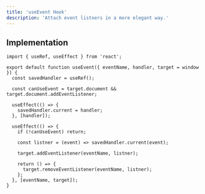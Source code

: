 ```yaml
---
title: 'useEvent Hook'
description: 'Attach event listners in a more elegant way.'
---
```


## Implementation

```jsx:Hook
import { useRef, useEffect } from 'react';

export default function useEvent({ eventName, handler, target = window }) {
  const savedHandler = useRef();

  const canUseEvent = target.document && target.document.addEventListener;

  useEffect(() => {
    savedHandler.current = handler;
  }, [handler]);

  useEffect(() => {
    if (!canUseEvent) return;

    const listner = (event) => savedHandler.current(event);

    target.addEventListener(eventName, listner);

    return () => {
      target.removeEventListener(eventName, listner);
    };
  }, [eventName, target]);
}

```
